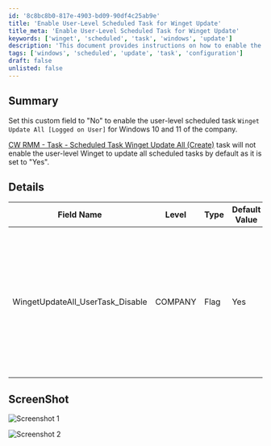 ```yaml
---
id: '8c8bc8b0-817e-4903-bd09-90df4c25ab9e'
title: 'Enable User-Level Scheduled Task for Winget Update'
title_meta: 'Enable User-Level Scheduled Task for Winget Update'
keywords: ['winget', 'scheduled', 'task', 'windows', 'update']
description: 'This document provides instructions on how to enable the user-level scheduled task `Winget Update All [Logged on User]` for Windows 10 and 11 by setting a custom field to "No". It explains the default settings and includes a detailed table of the field name, type, and description.'
tags: ['windows', 'scheduled', 'update', 'task', 'configuration']
draft: false
unlisted: false
---
```

## Summary

Set this custom field to "No" to enable the user-level scheduled task `Winget Update All [Logged on User]` for Windows 10 and 11 of the company.

[CW RMM - Task - Scheduled Task Winget Update All (Create)](https://proval.itglue.com/DOC-5078775-15702931) task will not enable the user-level Winget to update all scheduled tasks by default as it is set to "Yes".

## Details

| Field Name                              | Level  | Type | Default Value | Description                                                                                                                                       | Editable |
|-----------------------------------------|--------|------|---------------|---------------------------------------------------------------------------------------------------------------------------------------------------|----------|
| WingetUpdateAll_UserTask_Disable       | COMPANY| Flag | Yes           | Set this custom field to "No" to enable the user-level scheduled task `Winget Update All [Logged on User]` for Windows 10 and 11 of the company. | Yes      |

## ScreenShot

![Screenshot 1](../../../static/img/Company---WingetUpdateAll_UserTask_Disable/image_1.png)

![Screenshot 2](../../../static/img/Company---WingetUpdateAll_UserTask_Disable/image_2.png)











